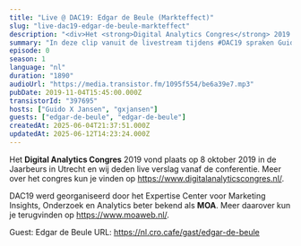 ```yaml
---
title: "Live @ DAC19: Edgar de Beule (Markteffect)"
slug: "live-dac19-edgar-de-beule-markteffect"
description: "<div>Het <strong>Digital Analytics Congres</strong> 2019 vond plaats op 8 oktober 2019 in de Jaarbeurs in Utrecht en wij deden live verslag vanaf de conferentie. Meer over het congres kun je vinden op <a href=\"https://www.digitalanalyticscongres.nl/\">https://www.digitalanalyticscongres.nl/</a>.<br><br>DAC19 werd georganiseerd door het Expertise Center voor Marketing Insights, Onderzoek en Analytics beter bekend als <strong>MOA</strong>. Meer daarover kun je terugvinden op <a href=\"https://www.moaweb.nl/\">https://www.moaweb.nl/</a>.<br><br>Guest: Edgar de Beule URL: https://nl.cro.cafe/gast/edgar-de-beule</div>"
summary: "In deze clip vanuit de livestream tijdens #DAC19 spraken Guido en Bart met Edgar de Beule van Markteffect."
episode: 0
season: 1
language: "nl"
duration: "1890"
audioUrl: "https://media.transistor.fm/1095f554/be6a39e7.mp3"
pubDate: 2019-11-04T15:45:00.000Z
transistorId: "397695"
hosts: ["Guido X Jansen", "gxjansen"]
guests: ["edgar-de-beule", "edgar-de-beule"]
createdAt: 2025-06-04T21:37:51.000Z
updatedAt: 2025-06-12T14:23:24.000Z
---
```


Het **Digital Analytics Congres** 2019 vond plaats op 8 oktober 2019 in de Jaarbeurs in Utrecht en wij deden live verslag vanaf de conferentie. Meer over het congres kun je vinden op https://www.digitalanalyticscongres.nl/.

DAC19 werd georganiseerd door het Expertise Center voor Marketing Insights, Onderzoek en Analytics beter bekend als **MOA**. Meer daarover kun je terugvinden op https://www.moaweb.nl/.

Guest: Edgar de Beule URL: https://nl.cro.cafe/gast/edgar-de-beule
